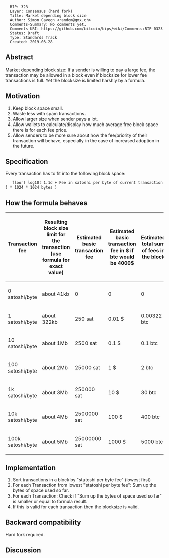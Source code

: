 <pre>
  BIP: 323
  Layer: Consensus (hard fork)
  Title: Market depending block size
  Author: Simon Cavegn <random@gmx.ch>
  Comments-Summary: No comments yet.
  Comments-URI: https://github.com/bitcoin/bips/wiki/Comments:BIP-0323
  Status: Draft
  Type: Standards Track
  Created: 2019-03-28
</pre>

==Abstract==

Market depending block size:
If a sender is willing to pay a large fee, the transaction may be allowed in a block even if blocksize for lower fee transactions is full. Yet the blocksize is limited harshly by a formula.

==Motivation==

# Keep block space small.
# Waste less with spam transactions.
# Allow larger size when sender pays a lot.
# Allow wallets to calculate/display how much average free block space there is for each fee price.
# Allow senders to be more sure about how the fee/priority of their transaction will behave, especially in the case of increased adoption in the future.

==Specification==

Every transaction has to fit into the following block space:
    floor( log10( 1.1d + Fee in satoshi per byte of current transaction) * 1024 * 1024 bytes )

==How the formula behaves==

{| class="wikitable sortable" style="width: auto; text-align: center; font-size: smaller; table-layout: fixed;"
!Transaction fee
!Resulting block size limit for the transaction (use formula for exact value)
!Estimated basic transaction fee
!Estimated basic transaction fee in $ if btc would be 4000$
!Estimated total sum of fees in the block
|-
| 0 satoshi/byte
| about 41kb
| 0
| 0
| 0
|- 
| 1 satoshi/byte 
| about 322kb
| 250 sat
| 0.01 $
| 0.00322 btc
|-
| 10 satoshi/byte 
| about 1Mb
| 2500 sat
| 0.1 $
| 0.1 btc
|- 
| 100 satoshi/byte 
| about 2Mb
| 25000 sat
| 1 $
| 2 btc
|- 
| 1k satoshi/byte 
| about 3Mb
| 250000 sat
| 10 $
| 30 btc
|- 
| 10k satoshi/byte 
| about 4Mb
| 2500000 sat
| 100 $
| 400 btc
|- 
| 100k satoshi/byte 
| about 5Mb
| 25000000 sat
| 1000 $
| 5000 btc
|}

==Implementation==

# Sort transactions in a block by "statoshi per byte fee" (lowest first)
# For each Transaction from lowest "statoshi per byte fee": Sum up the bytes of space used so far.
# For each Transaction: Check if "Sum up the bytes of space used so far" is smaller or equal to formula result.
# If this is valid for each transaction then the blocksize is valid.

==Backward compatibility==

Hard fork required.

==Discussion==

